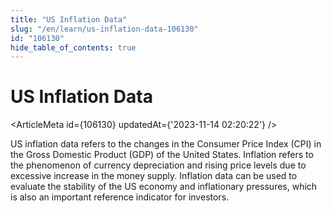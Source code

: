 ```yaml
---
title: "US Inflation Data"
slug: "/en/learn/us-inflation-data-106130"
id: "106130"
hide_table_of_contents: true
---
```



# US Inflation Data

<ArticleMeta id={106130} updatedAt={'2023-11-14 02:20:22'} />
<div className='border-solid border-b border-t-0 my-4 border-[var(--ifm-color-gray-300)]' />

US inflation data refers to the changes in the Consumer Price Index (CPI) in the Gross Domestic Product (GDP) of the United States. Inflation refers to the phenomenon of currency depreciation and rising price levels due to excessive increase in the money supply. Inflation data can be used to evaluate the stability of the US economy and inflationary pressures, which is also an important reference indicator for investors.
